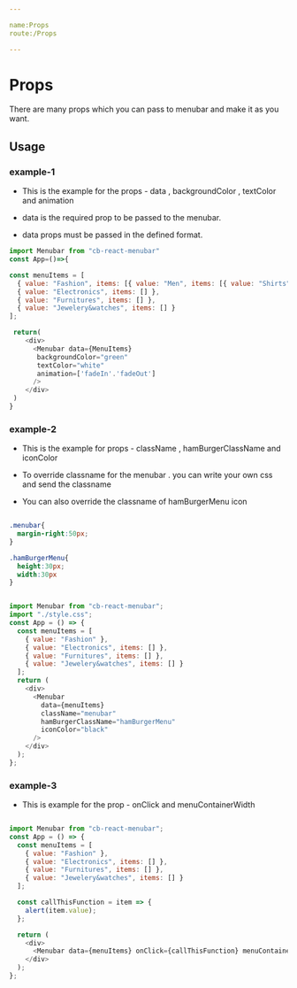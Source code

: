 ```yaml
---

name:Props
route:/Props

---
```



# Props


There are many props which you can pass to menubar and make it as you want.

<Props />


## Usage

### example-1

* This is the example for the props - data , backgroundColor , textColor and animation

* data is the required prop to be passed to the menubar.

* data props must be passed in the defined format.


```js
import Menubar from "cb-react-menubar"
const App=()=>{

const menuItems = [
  { value: "Fashion", items: [{ value: "Men", items: [{ value: "Shirts" }] }] },
  { value: "Electronics", items: [] },
  { value: "Furnitures", items: [] },
  { value: "Jewelery&watches", items: [] }
];

 return(
    <div>
      <Menubar data={MenuItems}
       backgroundColor="green" 
       textColor="white" 
       animation=['fadeIn'.'fadeOut'] 
      />
    </div>
 )
}

```

### example-2

* This is the example for props - className , hamBurgerClassName and iconColor 

* To override classname for the menubar . you can write your own css and send the classname

* You can also override the classname of hamBurgerMenu icon


```css

.menubar{
  margin-right:50px;
}

.hamBurgerMenu{
  height:30px;
  width:30px
}


```

```js

import Menubar from "cb-react-menubar";
import "./style.css";
const App = () => {
  const menuItems = [
    { value: "Fashion" },
    { value: "Electronics", items: [] },
    { value: "Furnitures", items: [] },
    { value: "Jewelery&watches", items: [] }
  ];
  return (
    <div>
      <Menubar
        data={menuItems}
        className="menubar"
        hamBurgerClassName="hamBurgerMenu"
        iconColor="black"
      />
    </div>
  );
};


```

<Note />

### example-3

* This is example for the prop - onClick and menuContainerWidth

```js

import Menubar from "cb-react-menubar";
const App = () => {
  const menuItems = [
    { value: "Fashion" },
    { value: "Electronics", items: [] },
    { value: "Furnitures", items: [] },
    { value: "Jewelery&watches", items: [] }
  ];

  const callThisFunction = item => {
    alert(item.value);
  };

  return (
    <div>
      <Menubar data={menuItems} onClick={callThisFunction} menuContainerWidth={300}/>
    </div>
  );
};

```
